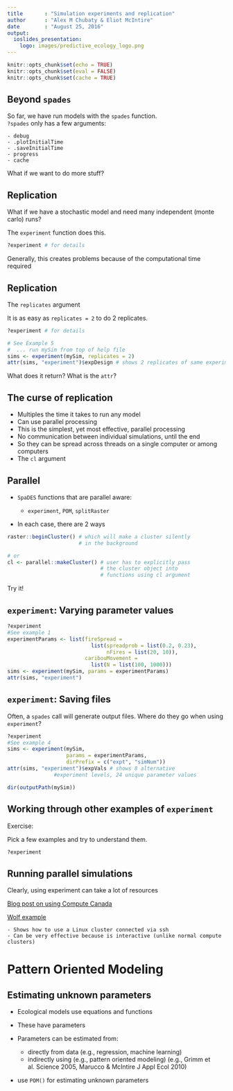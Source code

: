 ```yaml
---
title       : "Simulation experiments and replication"
author      : "Alex M Chubaty & Eliot McIntire"
date        : "August 25, 2016"
output:
  ioslides_presentation:
    logo: images/predictive_ecology_logo.png
---
```


```r
knitr::opts_chunk$set(echo = TRUE)
knitr::opts_chunk$set(eval = FALSE)
knitr::opts_chunk$set(cache = TRUE)
```


## Beyond `spades`

So far, we have run models with the `spades` function.  
`?spades` only has a few arguments:

    - debug
    - .plotInitialTime
    - .saveInitialTime
    - progress
    - cache
    
What if we want to do more stuff?

## Replication

What if we have a stochastic model and need many independent (monte carlo) runs?

The `experiment` function does this.

```r
?experiment # for details
```

Generally, this creates problems because of the computational time required

## Replication

The `replicates` argument

It is as easy as `replicates = 2` to do 2 replicates.

```r
?experiment # for details

# See Example 5
#  ... run mySim from top of help file
sims <- experiment(mySim, replicates = 2)
attr(sims, "experiment")$expDesign # shows 2 replicates of same experiment
```

What does it return?
What is the `attr`?

## The curse of replication

- Multiples the time it takes to run any model
- Can use parallel processing
- This is the simplest, yet most effective, parallel processing
- No communication between individual simulations, until the end
- So they can be spread across threads on a single computer or among computers 
- The `cl` argument

## Parallel

- `SpaDES` functions that are parallel aware:

    - `experiment`, `POM`, `splitRaster`
    
- In each case, there are 2 ways

```r
raster::beginCluster() # which will make a cluster silently 
                       # in the background

# or
cl <- parallel::makeCluster() # user has to explicitly pass 
                              # the cluster object into 
                              # functions using cl argument
```

Try it!

## `experiment`: Varying parameter values


```r
?experiment
#See example 1
experimentParams <- list(fireSpread = 
                           list(spreadprob = list(0.2, 0.23),
                                nFires = list(20, 10)),
                         caribouMovement = 
                           list(N = list(100, 1000)))
sims <- experiment(mySim, params = experimentParams)
attr(sims, "experiment")
```


## `experiment`: Saving files

Often, a `spades` call will generate output files. Where do they go when using `experiment`?

```r
?experiment
#See example 4
sims <- experiment(mySim, 
                   params = experimentParams, 
                   dirPrefix = c("expt", "simNum"))
attr(sims, "experiment")$expVals # shows 8 alternative
               #experiment levels, 24 unique parameter values

dir(outputPath(mySim))
```

## Working through other examples of `experiment`

Exercise:

Pick a few examples and try to understand them.

```r
?experiment
```

## Running parallel simulations

Clearly, using experiment can take a lot of resources

[Blog post on using Compute Canada](http://predictiveecology.org/2016/07/04/How-to-start-using-a-HPC-cluster.html)

[Wolf example](http://htmlpreview.github.io/?https://github.com/PredictiveEcology/SpaDES-modules/blob/master/modules/wolfAlps/wolfAlps.html)

    - Shows how to use a Linux cluster connected via ssh
    - Can be very effective because is interactive (unlike normal compute clusters)


# Pattern Oriented Modeling

## Estimating unknown parameters

- Ecological models use equations and functions
- These have parameters
- Parameters can be estimated from:

    - directly from data (e.g., regression, machine learning)
    - indirectly using (e.g., pattern oriented modeling) (e.g., Grimm et al. Science 2005, Marucco & McIntire J Appl Ecol 2010)

    
    


- use `POM()` for estimating unknown parameters
